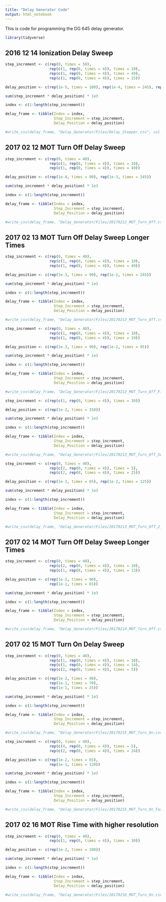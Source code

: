 ```yaml
---
title: "Delay Generator Code"
output: html_notebook
---
```


This is code for programming the DG 645 delay generator.

```r
library(tidyverse)
```

## 2016 12 14 Ionization Delay Sweep

```r
step_increment <- c(rep(0, times = 50),
                    rep(c(1, rep(0, times = 4)), times = 10),
                    rep(c(1, rep(0, times = 4)), times = 49), 
                    rep(c(1, rep(0, times = 4)), times = 15))

delay_position <- c(rep(1e-5, times = 100), rep(1e-4, times = 245), rep(1e-3, times = 75))

sum(step_increment * delay_position) * 1e3

index <- c(1:length(step_increment))

delay_frame <- tibble(Index = index,
                      Step_Increment = step_increment, 
                      Delay_Position = delay_position)

#write_csv(delay_frame, "Delay_Generator/Files/Delay_Stepper.csv", col_names = FALSE)

```

## 2017 02 12 MOT Turn Off Delay Sweep

```r
step_increment <- c(rep(0, times = 40),
                    rep(c(1, rep(0, times = 4)), times = 10),
                    rep(c(1, rep(0, times = 4)), times = 49))

delay_position <- c(rep(1e-4, times = 90), rep(1e-3, times = 245))

sum(step_increment * delay_position) * 1e3

index <- c(1:length(step_increment))

delay_frame <- tibble(Index = index,
                      Step_Increment = step_increment, 
                      Delay_Position = delay_position)

#write_csv(delay_frame, "Delay_Generator/Files/20170212_MOT_Turn_Off.csv", col_names = FALSE)

```

## 2017 02 13 MOT Turn Off Delay Sweep Longer Times

```r
step_increment <- c(rep(0, times = 40),
                    rep(c(1, rep(0, times = 4)), times = 10),
                    rep(c(1, rep(0, times = 4)), times = 49))

delay_position <- c(rep(1e-3, times = 90), rep(1e-2, times = 245))

sum(step_increment * delay_position) * 1e3

index <- c(1:length(step_increment))

delay_frame <- tibble(Index = index,
                      Step_Increment = step_increment, 
                      Delay_Position = delay_position)

#write_csv(delay_frame, "Delay_Generator/Files/20170213_MOT_Turn_Off.csv", col_names = FALSE)

```

```r
step_increment <- c(rep(0, times = 40),
                    rep(c(1, rep(0, times = 4)), times = 10),
                    rep(c(1, rep(0, times = 4)), times = 19))

delay_position <- c(rep(1e-3, times = 90), rep(1e-2, times = 95))

sum(step_increment * delay_position) * 1e3

index <- c(1:length(step_increment))

delay_frame <- tibble(Index = index,
                      Step_Increment = step_increment, 
                      Delay_Position = delay_position)

#write_csv(delay_frame, "Delay_Generator/Files/20170213_MOT_Turn_Off_First_Half.csv", col_names = FALSE)

```

```r
step_increment <- c(rep(c(1, rep(0, times = 4)), times = 30))

delay_position <- c(rep(1e-2, times = 150))

sum(step_increment * delay_position) * 1e3

index <- c(1:length(step_increment))

delay_frame <- tibble(Index = index,
                      Step_Increment = step_increment, 
                      Delay_Position = delay_position)

#write_csv(delay_frame, "Delay_Generator/Files/20170213_MOT_Turn_Off_Second_Half.csv", col_names = FALSE)

```

```r
step_increment <- c(rep(0, times = 40),
                    rep(c(2, rep(0, times = 4)), times = 5),
                    rep(c(2, rep(0, times = 4)), times = 25))

delay_position <- c(rep(1e-3, times = 65), rep(1e-2, times = 125))

sum(step_increment * delay_position) * 1e3

index <- c(1:length(step_increment))

delay_frame <- tibble(Index = index,
                      Step_Increment = step_increment, 
                      Delay_Position = delay_position)

#write_csv(delay_frame, "Delay_Generator/Files/20170213_MOT_Turn_Off_2_step.csv", col_names = FALSE)

```

## 2017 02 14 MOT Turn Off Delay Sweep Longer Times


```r
step_increment <- c(rep(0, times = 40),
                    rep(c(2, rep(0, times = 4)), times = 10),
                    rep(c(1, rep(0, times = 4)), times = 13))

delay_position <- c(rep(1e-2, times = 90), 
                    rep(1e-1, times = 65))

sum(step_increment * delay_position) * 1e3

index <- c(1:length(step_increment))

delay_frame <- tibble(Index = index,
                      Step_Increment = step_increment, 
                      Delay_Position = delay_position)

#write_csv(delay_frame, "Delay_Generator/Files/20170214_MOT_Turn_Off.csv", col_names = FALSE)

```

## 2017 02 15 MOT Turn On Delay Sweep

```r
step_increment <- c(rep(0, times = 40),
                    rep(c(1, rep(0, times = 4)), times = 10), 
                    rep(c(1, rep(0, times = 4)), times = 14), 
                    rep(c(2, rep(0, times = 4)), times = 5))

delay_position <- c(rep(1e-2, times = 90), 
                    rep(1e-1, times = 70), 
                    rep(1e-1, times = 25))

sum(step_increment * delay_position) * 1e3

index <- c(1:length(step_increment))

delay_frame <- tibble(Index = index,
                      Step_Increment = step_increment, 
                      Delay_Position = delay_position)

#write_csv(delay_frame, "Delay_Generator/Files/20170215_MOT_Turn_On.csv", col_names = FALSE)

```

```r
step_increment <- c(rep(0, times = 40), 
                    rep(c(4, rep(0, times = 4)), times = 5),
                    rep(c(2, rep(0, times = 4)), times = 24))

delay_position <- c(rep(1e-2, times = 65), 
                    rep(1e-1, times = 120))

sum(step_increment * delay_position) * 1e3

index <- c(1:length(step_increment))

delay_frame <- tibble(Index = index,
                      Step_Increment = step_increment, 
                      Delay_Position = delay_position)

#write_csv(delay_frame, "Delay_Generator/Files/20170215_MOT_Turn_On_Faster_Steps.csv", col_names = FALSE)

```

## 2017 02 16 MOT Rise Time with higher resolution

```r
step_increment <- c(rep(0, times = 40),
                    rep(c(1, rep(0, times = 4)), times = 30))

delay_position <- c(rep(1e-2, times = 190))

sum(step_increment * delay_position) * 1e3

index <- c(1:length(step_increment))

delay_frame <- tibble(Index = index,
                      Step_Increment = step_increment, 
                      Delay_Position = delay_position)

#write_csv(delay_frame, "Delay_Generator/Files/20170216_MOT_Turn_On.csv", col_names = FALSE)

```